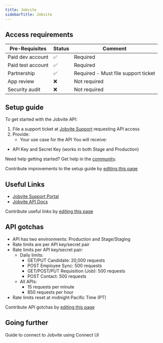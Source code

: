```yaml
---
title: Jobvite
sidebarTitle: Jobvite
---
```


<Overview />
<PreBuiltTooling />
<PreBuiltUseCases />

## Access requirements
| Pre-Requisites | Status | Comment|
| - | - | - |
| Paid dev account | ✅ | Required |
| Paid test account | ✅ | Required |
| Partnership | ✅ | Required - Must file support ticket |
| App review | ❌ | Not required |
| Security audit | ❌ | Not required |

## Setup guide

To get started with the Jobvite API:

1. File a support ticket at [Jobvite Support](http://www.jobvite.com/support/submit-a-case/) requesting API access
2. Provide:
   - Your use case for the API
You will receive:
- API Key and Secret Key (works in both Stage and Production)

<Tip>Need help getting started? Get help in the [community](https://nango.dev/slack).</Tip>

<Note>Contribute improvements to the setup guide by [editing this page](https://github.com/nangohq/nango/tree/master/docs/integrations/all/jobvite.mdx)</Note>

## Useful Links

- [Jobvite Support Portal](http://www.jobvite.com/support/submit-a-case/)
- [Jobvite API Docs](https://help.jobvite.com/hc/en-us/article_attachments/22439739743901)

<Note>Contribute useful links by [editing this page](https://github.com/nangohq/nango/tree/master/docs/integrations/all/jobvite.mdx)</Note>

## API gotchas

- API has two environments: Production and Stage/Staging
- Rate limits are per API key/secret pair
- Rate limits per API key/secret pair:
  - Daily limits:
    - GET/PUT Candidate: 20,000 requests
    - POST Employee Sync: 500 requests 
    - GET/POST/PUT Requisition (Job): 500 requests
    - POST Contact: 500 requests
  - All APIs:
    - 15 requests per minute
    - 850 requests per hour
- Rate limits reset at midnight Pacific Time (PT)

<Note>Contribute API gotchas by [editing this page](https://github.com/nangohq/nango/tree/master/docs/integrations/all/jobvite.mdx)</Note>

## Going further

<Card title="Connect to Jobvite" icon="link" href="/integrations/all/jobvite/connect" horizontal>
  Guide to connect to Jobvite using Connect UI
</Card>